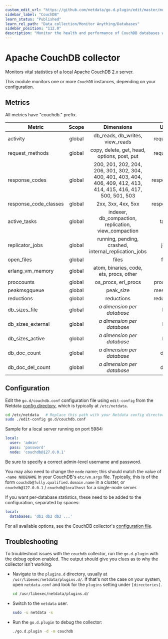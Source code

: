 ```yaml
---
custom_edit_url: "https://github.com/netdata/go.d.plugin/edit/master/modules/couchdb/README.md"
sidebar_label: "CouchDB"
learn_status: "Published"
learn_rel_path: "Data collection/Monitor Anything/Databases"
sidebar_position: "112.0"
description: "Monitor the health and performance of CouchDB databases with zero configuration, per-second metric granularity, and interactive visualizations."
---
```



# Apache CouchDB collector

Monitors vital statistics of a local Apache CouchDB 2.x server.

This module monitors one or more `CouchDB` instances, depending on your configuration.

## Metrics

All metrics have "couchdb." prefix.

| Metric                | Scope  |                                                    Dimensions                                                     |    Units    |
|-----------------------|:------:|:-----------------------------------------------------------------------------------------------------------------:|:-----------:|
| activity              | global |                                          db_reads, db_writes, view_reads                                          | requests/s  |
| request_methods       | global |                                    copy, delete, get, head, options, post, put                                    | requests/s  |
| response_codes        | global | 200, 201, 202, 204, 206, 301, 302, 304, 400, 401, 403, 404, 406, 409, 412, 413, 414, 415, 416, 417, 500, 501, 503 | responses/s |
| response_code_classes | global |                                                2xx, 3xx, 4xx, 5xx                                                 | responses/s |
| active_tasks          | global |                               indexer, db_compaction, replication, view_compaction                                |    tasks    |
| replicator_jobs       | global |                               running, pending, crashed, internal_replication_jobs                                |    jobs     |
| open_files            | global |                                                       files                                                       |    files    |
| erlang_vm_memory      | global |                                      atom, binaries, code, ets, procs, other                                      |      B      |
| proccounts            | global |                                                os_procs, erl_procs                                                |  processes  |
| peakmsgqueue          | global |                                                     peak_size                                                     |  messages   |
| reductions            | global |                                                    reductions                                                     | reductions  |
| db_sizes_file         | global |                                          <i>a dimension per database</i>                                          |     KiB     |
| db_sizes_external     | global |                                          <i>a dimension per database</i>                                          |     KiB     |
| db_sizes_active       | global |                                          <i>a dimension per database</i>                                          |     KiB     |
| db_doc_count          | global |                                          <i>a dimension per database</i>                                          |    docs     |
| db_doc_del_count      | global |                                          <i>a dimension per database</i>                                          |    docs     |

## Configuration

Edit the `go.d/couchdb.conf` configuration file using `edit-config` from the
Netdata [config directory](https://learn.netdata.cloud/docs/configure/nodes), which is typically at `/etc/netdata`.

```bash
cd /etc/netdata   # Replace this path with your Netdata config directory, if different
sudo ./edit-config go.d/couchdb.conf
```

Sample for a local server running on port 5984:

```yaml
local:
  user: 'admin'
  pass: 'password'
  node: 'couchdb@127.0.0.1'
```

Be sure to specify a correct admin-level username and password.

You may also need to change the `node` name; this should match the value of `-name NODENAME` in your
CouchDB's `etc/vm.args` file. Typically, this is of the form `couchdb@fully.qualified.domain.name` in a cluster,
or `couchdb@127.0.0.1` / `couchdb@localhost` for a single-node server.

If you want per-database statistics, these need to be added to the configuration, separated by spaces:

```yaml
local:
  databases: 'db1 db2 db3 ...'
```

For all available options, see the CouchDB
collector's [configuration file](https://github.com/netdata/go.d.plugin/blob/master/config/go.d/couchdb.conf).

## Troubleshooting

To troubleshoot issues with the `couchdb` collector, run the `go.d.plugin` with the debug option enabled. The output
should give you clues as to why the collector isn't working.

- Navigate to the `plugins.d` directory, usually at `/usr/libexec/netdata/plugins.d/`. If that's not the case on
  your system, open `netdata.conf` and look for the `plugins` setting under `[directories]`.

  ```bash
  cd /usr/libexec/netdata/plugins.d/
  ```

- Switch to the `netdata` user.

  ```bash
  sudo -u netdata -s
  ```

- Run the `go.d.plugin` to debug the collector:

  ```bash
  ./go.d.plugin -d -m couchdb
  ```
